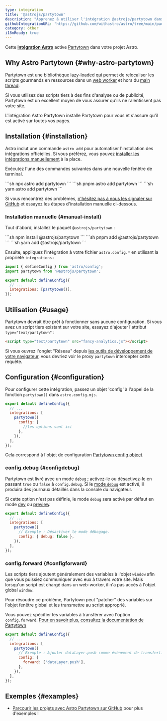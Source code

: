 ```yaml
---
type: integration
title: '@astrojs/partytown'
description: "Apprenez à utiliser l'intégration @astrojs/partytown dans votre projet Astro."
githubIntegrationURL: 'https://github.com/withastro/astro/tree/main/packages/integrations/partytown/'
category: other
i18nReady: true
---
```


Cette **[intégration Astro][astro-integration]** active [Partytown](https://partytown.builder.io/) dans votre projet Astro.

## Why Astro Partytown \{#why-astro-partytown\}

Partytown est une bibliothèque lazy-loaded qui permet de relocaliser les scripts gourmands en ressources dans un [web worker](https://developer.mozilla.org/fr/docs/Web/API/Web_Workers_API) et hors du [main thread](https://developer.mozilla.org/fr/docs/Glossary/Main_thread).

Si vous utilisez des scripts tiers à des fins d'analyse ou de publicité, Partytown est un excellent moyen de vous assurer qu'ils ne ralentissent pas votre site.

L'intégration Astro Partytown installe Partytown pour vous et s'assure qu'il est activé sur toutes vos pages.

## Installation \{#installation\}

Astro inclut une commande `astro add` pour automatiser l'installation des intégrations officielles. Si vous préférez, vous pouvez [installer les intégrations manuellement](#manual-install) à la place.

Exécutez l'une des commandes suivantes dans une nouvelle fenêtre de terminal.

<PackageManagerTabs>
  <Fragment slot="npm">
    ```sh
    npx astro add partytown
    ```
  </Fragment>
  <Fragment slot="pnpm">
    ```sh
    pnpm astro add partytown
    ```
  </Fragment>
  <Fragment slot="yarn">
    ```sh
    yarn astro add partytown
    ```
  </Fragment>
</PackageManagerTabs>

Si vous rencontrez des problèmes, [n'hésitez pas à nous les signaler sur GitHub](https://github.com/withastro/astro/issues) et essayez les étapes d'installation manuelle ci-dessous.

### Installation manuelle \{#manual-install\}

Tout d'abord, installez le paquet `@astrojs/partytown` :

<PackageManagerTabs>
  <Fragment slot="npm">
    ```sh
    npm install @astrojs/partytown
    ```
  </Fragment>
  <Fragment slot="pnpm">
    ```sh
    pnpm add @astrojs/partytown
    ```
  </Fragment>
  <Fragment slot="yarn">
    ```sh
    yarn add @astrojs/partytown
    ```
  </Fragment>
</PackageManagerTabs>

Ensuite, appliquez l'intégration à votre fichier `astro.config.*` en utilisant la propriété `integrations` :

```js title="astro.config.mjs" ins={2} ins="partytown()"
import { defineConfig } from 'astro/config';
import partytown from '@astrojs/partytown';

export default defineConfig({
  // ...
  integrations: [partytown()],
});
```

## Utilisation \{#usage\}

Partytown devrait être prêt à fonctionner sans aucune configuration. Si vous avez un script tiers existant sur votre site, essayez d'ajouter l'attribut `type="text/partytown"` :

```html ins="type="text/partytown""
<script type="text/partytown" src="fancy-analytics.js"></script>
```

Si vous ouvrez l'onglet "Réseau" depuis [les outils de développement de votre navigateur](https://developer.chrome.com/docs/devtools/open/), vous devriez voir le proxy `partytown` intercepter cette requête.

## Configuration \{#configuration\}

Pour configurer cette intégration, passez un objet 'config' à l'appel de la fonction `partytown()` dans `astro.config.mjs`.

```js title="astro.config.mjs" {5-7}
export default defineConfig({
  // ...
  integrations: [
    partytown({
      config: {
        //les options vont ici
      },
    }),
  ],
});
```

Cela correspond à l'objet de configuration [Partytown config object](https://partytown.builder.io/configuration).

### config.debug \{#configdebug\}

Partytown est livré avec un mode `debug` ; activez-le ou désactivez-le en passant `true` ou `false` à `config.debug`. Si le [mode `debug`](https://partytown.builder.io/debugging) est activé, il produira des journaux détaillés dans la console du navigateur.

Si cette option n'est pas définie, le mode `debug` sera activé par défaut en mode [dev](/fr/reference/cli-reference/#astro-dev) ou [preview](/fr/reference/cli-reference/#astro-preview).

```js title="astro.config.mjs" {6}
export default defineConfig({
  // ...
  integrations: [
    partytown({
      // Exemple : Désactiver le mode débogage.
      config: { debug: false },
    }),
  ],
});
```

### config.forward \{#configforward\}

Les scripts tiers ajoutent généralement des variables à l'objet `window` afin que vous puissiez communiquer avec eux à travers votre site. Mais lorsqu'un script est chargé dans un web-worker, il n'a pas accès à l'objet global `window`.

Pour résoudre ce problème, Partytown peut "patcher" des variables sur l'objet fenêtre global et les transmettre au script approprié.

Vous pouvez spécifier les variables à transférer avec l'option `config.forward`. [Pour en savoir plus, consultez la documentation de Partytown](https://partytown.builder.io/forwarding-events)

```js title="astro.config.mjs" {7}
export default defineConfig({
  // ...
  integrations: [
    partytown({
      // Exemple : Ajouter dataLayer.push comme événement de transfert.
      config: {
        forward: ['dataLayer.push'],
      },
    }),
  ],
});
```

## Exemples \{#examples\}

* [Parcourir les projets avec Astro Partytown sur GitHub](https://github.com/search?q=%22%40astrojs%2Fpartytown%22+path%3A**%2Fpackage.json\&type=code) pour plus d'exemples !

[astro-integration]: /fr/guides/integrations-guide/
